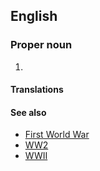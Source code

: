 ==English==
{{wikipedia}}

===Proper noun===
{{en-proper noun|head=[[world war|World War]] [[II]]}}

# {{alternative spelling of|World War II|lang=en}}

====Translations====
{{trans-see|World War II}}

====See also====
* [[First World War]]
* [[WW2]]
* [[WWII]]